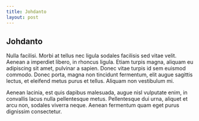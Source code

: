 ```yaml
---
title: Johdanto
layout: post
---
```



Johdanto
-----------------

Nulla facilisi. Morbi at tellus nec ligula sodales facilisis sed vitae velit. Aenean a imperdiet libero, in rhoncus ligula. Etiam turpis magna, aliquam eu adipiscing sit amet, pulvinar a sapien. Donec vitae turpis id sem euismod commodo. Donec porta, magna non tincidunt fermentum, elit augue sagittis lectus, et eleifend metus purus et tellus. Aliquam non vestibulum mi. 
 
Aenean lacinia, est quis dapibus malesuada, augue nisl vulputate enim, in convallis lacus nulla pellentesque metus. Pellentesque dui urna, aliquet et arcu non, sodales viverra neque. Aenean fermentum quam eget purus dignissim consectetur. 
